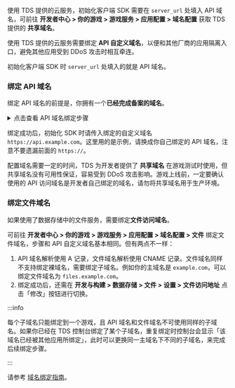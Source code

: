 
<Conditional brand="tds">

<Conditional region="global">

使用 TDS 提供的云服务，初始化客户端 SDK 需要在 `server_url` 处填入 API 域名，可前往 **开发者中心 > 你的游戏 > 游戏服务 > 应用配置 > 域名配置** 获取 TDS 提供的 **共享域名**。

</Conditional>

<Conditional region="cn">

使用 TDS 提供的云服务需要绑定 **API 自定义域名**，以便和其他厂商的应用隔离入口，避免其他应用受到 DDoS 攻击时相互牵连。

初始化客户端 SDK 时 `server_url` 处填入的就是 API 域名。

### 绑定 API 域名

绑定 API 域名的前提是，你拥有一个**已经完成备案的域名**。

<details>
<summary>点击查看 API 域名绑定步骤</summary>

假设你的域名为 `example.com`，API 域名绑定步骤和状态如下：

![domain guide](https://capacity-files.lcfile.com/RonCpipde80meo5BL8fxrjHTee39Wit6/domain-guide.png)

- 进入 **开发者中心 > 你的游戏 > 游戏服务 > 应用配置 > 域名配置 > API** ，点击 **「绑定新域名」** 按钮。API 域名不支持直接绑定裸域名，需要在主域名的前面添加自定义名称，也就是绑定一个子域名，比如这里你可以绑定 `api.example.com`。
- 控制台显示 **「正在检查备案信息」**，请等待一会儿。
- 如果域名没有完成备案，将会显示 **「绑定失败」**。
- 域名备案检查通过，域名下方显示 **「请配置 DNS」**。
- 此时需要到你的域名服务商控制台，进入域名解析设置页面，添加一条记录，记录类型为 A（A 记录可以将域名指向一个 IP 地址），请将前面填到开发者后台的自定义域名和 **「推荐 DNS 配置」** 下方 A 记录值复制到对应位置。
- DNS 解析记录和证书申请（如果选择了自动管理 SSL 证书）都需要一定时间，请耐心等待。记录生效后，控制台便会显示 **「已绑定」**。

</details>

绑定成功后，初始化 SDK 时请传入绑定的自定义域名 `https://api.example.com`。这里用的是示例，请换成你自己绑定的 API 域名，注意不要遗漏前面的 `https://`。

配置域名需要一定的时间，TDS 为开发者提供了 **共享域名** 在游戏测试时使用，但共享域名没有可用性保证，容易受到 DDoS 攻击影响。游戏上线前，一定要确认使用的 API 访问域名是开发者自己绑定的域名，请勿将共享域名用于生产环境。

### 绑定文件域名

如果使用了数据存储中的文件服务，需要绑定**文件访问域名**。

可前往 **开发者中心 > 你的游戏 > 游戏服务 > 应用配置 > 域名配置 > 文件** 绑定文件域名，步骤和 API 自定义域名基本相同。但有两点不一样：

1. API 域名解析使用 A 记录，文件域名解析使用 CNAME 记录。文件域名同样不支持绑定裸域名，需要绑定子域名。例如你的主域名是 `example.com`，可以绑定文件域名为 `files.example.com`。
2. 绑定成功后，还需在 **开发与构建 > 数据存储 > 文件 > 设置 > 文件访问地址** 点击「修改」按钮进行切换。

:::info

每个子域名只能绑定到一个游戏，且 API 域名和文件域名不可使用同样的子域名。如果你已经在 TDS 控制台绑定了某个子域名，重复绑定时控制台会显示「该域名已经被其他应用所绑定」，此时可以更换同一主域名下不同的子域名，来完成后续绑定步骤。

:::

</Conditional>

</Conditional>

<Conditional brand="leancloud">

请参考 [域名绑定指南](/sdk/domain/guide/)。

</Conditional>
